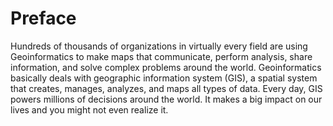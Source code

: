 # Preface {.unnumbered}

Hundreds of thousands of organizations in virtually every field are using Geoinformatics to make maps that communicate, perform analysis, share information, and solve complex problems around the world. Geoinformatics basically deals with geographic information system (GIS), a spatial system that creates, manages, analyzes, and maps all types of data. Every day, GIS powers millions of decisions around the world. It makes a big impact on our lives and you might not even realize it. 